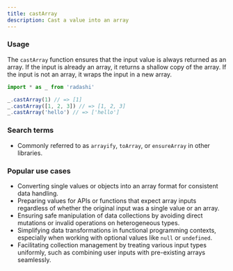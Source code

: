 ```yaml
---
title: castArray
description: Cast a value into an array
---
```


### Usage

The `castArray` function ensures that the input value is always returned as an array. If the input is already an array, it returns a shallow copy of the array. If the input is not an array, it wraps the input in a new array.

```ts
import * as _ from 'radashi'

_.castArray(1) // => [1]
_.castArray([1, 2, 3]) // => [1, 2, 3]
_.castArray('hello') // => ['hello']
```

### Search terms

- Commonly referred to as `arrayify`, `toArray`, or `ensureArray` in other libraries.

### Popular use cases

- Converting single values or objects into an array format for consistent data handling.
- Preparing values for APIs or functions that expect array inputs regardless of whether the original input was a single value or an array.
- Ensuring safe manipulation of data collections by avoiding direct mutations or invalid operations on heterogeneous types.
- Simplifying data transformations in functional programming contexts, especially when working with optional values like `null` or `undefined`.
- Facilitating collection management by treating various input types uniformly, such as combining user inputs with pre-existing arrays seamlessly.
